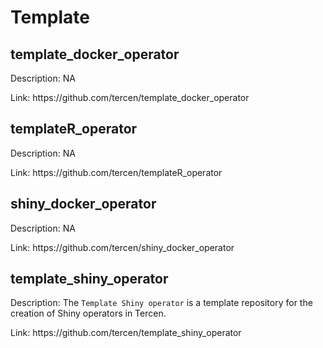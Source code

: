 # Template 
 
## template_docker_operator  {-}

Description: NA 

Link: https://github.com/tercen/template_docker_operator 
 
## templateR_operator  {-}

Description: NA 

Link: https://github.com/tercen/templateR_operator 
 
## shiny_docker_operator  {-}

Description: NA 

Link: https://github.com/tercen/shiny_docker_operator 
 
## template_shiny_operator  {-}

Description: The `Template Shiny operator` is a template repository for the creation of Shiny operators in Tercen. 

Link: https://github.com/tercen/template_shiny_operator 
